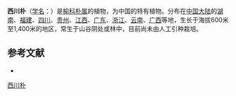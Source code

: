 {{Speciesbox
| name = 西川朴
| status = 
| status_system = 
| image = 
| genus = Celtis
| species = vandervoetiana
| authority = Schneid.
}}

'''西川朴'''（[[学名|学名]]：{{lang|la|''Celtis vandervoetiana''}}）是[[榆科|榆科]][[朴属|朴属]]的植物，为中国的特有植物。分布在[[中国大陆|中国大陆]]的[[湖南|湖南]]、[[福建|福建]]、[[四川|四川]]、[[贵州|贵州]]、[[江西|江西]]、[[广东|广东]]、[[浙江|浙江]]、[[云南|云南]]、[[广西|广西]]等地，生长于海拔600米至1,400米的地区，常生于山谷阴处或林中，目前尚未由人工引种栽培。

== 参考文献 ==
<div class="references-small">
* {{cite web| url =http://www.bioinfo.cn/db05/KmzwSpecies.php?action=view&id=22581| title =西川朴| work =《中国高等植物数据库全库》| publisher =中国科学院微生物研究所| author =昆明植物研究所| accessdate =2009-02-25| deadurl =yes| archiveurl =https://web.archive.org/web/20160305045353/http://www.bioinfo.cn/db05/KmzwSpecies.php?action=view&id=22581| archivedate =2016-03-05| df =}}
</div>
{{Taxonbar|from=Q12246735}}

[[Category:朴属|西川朴]]


{{植物小作品}}